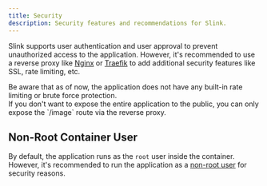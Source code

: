 ```yaml
---
title: Security
description: Security features and recommendations for Slink.
---
```



Slink supports user authentication and user approval to prevent unauthorized access to the application. However, it's recommended to use a reverse proxy like [Nginx](https://www.nginx.com/) or [Traefik](https://traefik.io/traefik/)
to add additional security features like SSL, rate limiting, etc.

<Aside type="caution" title="Important">
  Be aware that as of now, the application does not have any built-in rate
  limiting or brute force protection.
</Aside>

<Aside type="tip">
  If you don't want to expose the entire application to the public, you can only
  expose the `/image` route via the reverse proxy.
</Aside>

## Non-Root Container User

By default, the application runs as the `root` user inside the container. However, it's recommended to run the application as a [non-root user](/reference/04-non-root-container-user) for security reasons.
